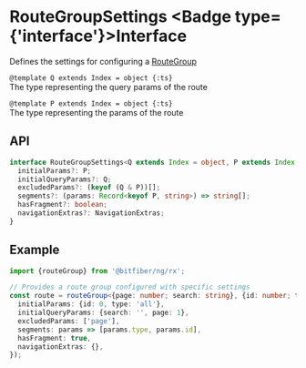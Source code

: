 
# RouteGroupSettings <Badge type={'interface'}>Interface</Badge>

Defines the settings for configuring a [RouteGroup](/store/reference/routeGroup)

`@template Q extends Index = object {:ts}`  
The type representing the query params of the route

`@template P extends Index = object {:ts}`  
The type representing the params of the route

## API

```ts copy
interface RouteGroupSettings<Q extends Index = object, P extends Index = object> {
  initialParams?: P;
  initialQueryParams?: Q;
  excludedParams?: (keyof (Q & P))[];
  segments?: (params: Record<keyof P, string>) => string[];
  hasFragment?: boolean;
  navigationExtras?: NavigationExtras;
}
```

## Example

```ts copy
import {routeGroup} from '@bitfiber/ng/rx';

// Provides a route group configured with specific settings
const route = routeGroup<{page: number; search: string}, {id: number; type: string}>({
  initialParams: {id: 0, type: 'all'},
  initialQueryParams: {search: '', page: 1},
  excludedParams: ['page'],
  segments: params => [params.type, params.id],
  hasFragment: true,
  navigationExtras: {},
});
```
